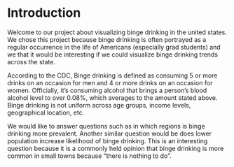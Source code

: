 # Introduction

Welcome to our project about visualizing binge drinking in the united states. We chose this project because binge drinking is often portrayed as a regular occurrence in the life of Americans (especially grad students) and we that it would be interesting if we could visualize binge drinking trends across the state.

According to the CDC, Binge drinking is defined as consuming 5 or more drinks on an occasion for men and 4 or more drinks on an occasion for women. Officially, it's consuming alcohol that brings a person's blood alcohol level to over 0.08%, which averages to the amount stated above. Binge drinking is not uniform across age groups, income levels, geographical location, etc. 

We would like to answer questions such as in which regions is binge drinking more prevalent. Another similar question would be does lower population increase likelihood of binge drinking. This is an interesting question because it is a commonly held opinion that binge drinking is more common in small towns because "there is nothing to do". 

